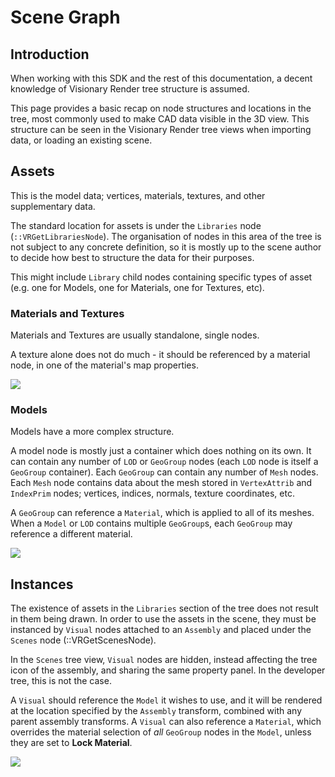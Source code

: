 # Scene Graph

## Introduction

When working with this SDK and the rest of this documentation, a decent knowledge of Visionary Render tree structure is assumed.

This page provides a basic recap on node structures and locations in the tree, most commonly used to make CAD data visible in the 3D view. This structure can be seen in the Visionary Render tree views when importing data, or loading an existing scene.

## Assets

This is the model data; vertices, materials, textures, and other supplementary data.

The standard location for assets is under the `Libraries` node (`::VRGetLibrariesNode`). The organisation of nodes in this area of the tree is not subject to any concrete definition, so it is mostly up to the scene author to decide how best to structure the data for their purposes. 

This might include `Library` child nodes containing specific types of asset (e.g. one for Models, one for Materials, one for Textures, etc). 

### Materials and Textures

Materials and Textures are usually standalone, single nodes.

A texture alone does not do much - it should be referenced by a material node, in one of the material's map properties.

![](/img/programming-guide/material_texture_ref.png)

### Models 

Models have a more complex structure.

A model node is mostly just a container which does nothing on its own. It can contain any number of `LOD` or `GeoGroup` nodes (each `LOD` node is itself a `GeoGroup` container). Each `GeoGroup` can contain any number of `Mesh` nodes. Each `Mesh` node contains data about the mesh stored in `VertexAttrib` and `IndexPrim` nodes; vertices, indices, normals, texture coordinates, etc.

A `GeoGroup` can reference a `Material`, which is applied to all of its meshes. When a `Model` or `LOD` contains multiple `GeoGroup`s, each `GeoGroup` may reference a different material.

![](/img/programming-guide/model_structure.png)

## Instances

The existence of assets in the `Libraries` section of the tree does not result in them being drawn. In order to use the assets in the scene, they must be instanced by `Visual` nodes attached to an `Assembly` and placed under the `Scenes` node (::VRGetScenesNode).

In the `Scenes` tree view, `Visual` nodes are hidden, instead affecting the tree icon of the assembly, and sharing the same property panel. In the developer tree, this is not the case.

A `Visual` should reference the `Model` it wishes to use, and it will be rendered at the location specified by the `Assembly` transform, combined with any parent assembly transforms. A `Visual` can also reference a `Material`, which overrides the material selection of *all* `GeoGroup` nodes in the `Model`, unless they are set to **Lock Material**.

![](/img/programming-guide/visual_model_ref.png)
